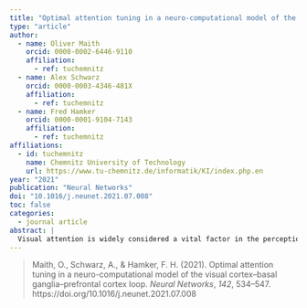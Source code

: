 ```yaml
---
title: "Optimal attention tuning in a neuro-computational model of the visual cortex–basal ganglia–prefrontal cortex loop"
type: "article"
author:
  - name: Oliver Maith
    orcid: 0000-0002-6446-9110
    affiliation:
      - ref: tuchemnitz
  - name: Alex Schwarz
    orcid: 0000-0003-4346-481X
    affiliation:
      - ref: tuchemnitz
  - name: Fred Hamker
    orcid: 0000-0001-9104-7143
    affiliation:
      - ref: tuchemnitz
affiliations:
  - id: tuchemnitz
    name: Chemnitz University of Technology
    url: https://www.tu-chemnitz.de/informatik/KI/index.php.en
year: "2021"
publication: "Neural Networks"
doi: "10.1016/j.neunet.2021.07.008"
toc: false
categories:
  - journal article
abstract: |
  Visual attention is widely considered a vital factor in the perception and analysis of a visual scene. Several studies explored the effects and mechanisms of top-down attention, but the mechanisms that determine the attentional signal are less explored. By developing a neuro-computational model of visual attention including the visual cortex–basal ganglia loop, we demonstrate how attentional alignment can evolve based on dopaminergic reward during a visual search task. Unlike most previous modeling studies of feature-based attention, we do not implement a manually predefined attention template. Dopamine-modulated covariance learning enable the basal ganglia to learn rewarded associations between the visual input and the attentional gain represented in the PFC of the model. Hence, the model shows human-like performance on a visual search task by optimally tuning the attention signal. In particular, similar as in humans, this reward-based tuning in the model leads to an attentional template that is not centered on the target feature, but a relevant feature deviating away from the target due to the presence of highly similar distractors. Further analyses of the model shows, attention is mainly guided by the signal-to-noise ratio between target and distractors.
---
```


> Maith, O., Schwarz, A., & Hamker, F. H. (2021). Optimal attention tuning in a neuro-computational model of the visual cortex–basal ganglia–prefrontal cortex loop. *Neural Networks*, *142*, 534–547. https://doi.org/10.1016/j.neunet.2021.07.008

